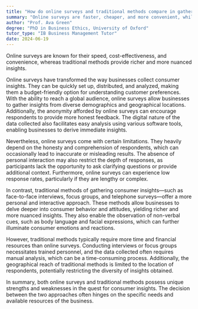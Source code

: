 ```yaml
---
title: "How do online surveys and traditional methods compare in gathering consumer insights?"
summary: "Online surveys are faster, cheaper, and more convenient, while traditional methods offer richer, more nuanced insights."
author: "Prof. Ava Green"
degree: "PhD in Business Ethics, University of Oxford"
tutor_type: "IB Business Management Tutor"
date: 2024-06-19
---
```


Online surveys are known for their speed, cost-effectiveness, and convenience, whereas traditional methods provide richer and more nuanced insights.

Online surveys have transformed the way businesses collect consumer insights. They can be quickly set up, distributed, and analyzed, making them a budget-friendly option for understanding customer preferences. With the ability to reach a global audience, online surveys allow businesses to gather insights from diverse demographics and geographical locations. Additionally, the anonymity afforded by online surveys can encourage respondents to provide more honest feedback. The digital nature of the data collected also facilitates easy analysis using various software tools, enabling businesses to derive immediate insights.

Nevertheless, online surveys come with certain limitations. They heavily depend on the honesty and comprehension of respondents, which can occasionally lead to inaccurate or misleading results. The absence of personal interaction may also restrict the depth of responses, as participants lack the opportunity to ask clarifying questions or provide additional context. Furthermore, online surveys can experience low response rates, particularly if they are lengthy or complex.

In contrast, traditional methods of gathering consumer insights—such as face-to-face interviews, focus groups, and telephone surveys—offer a more personal and interactive approach. These methods allow businesses to delve deeper into consumer behavior and attitudes, yielding richer and more nuanced insights. They also enable the observation of non-verbal cues, such as body language and facial expressions, which can further illuminate consumer emotions and reactions.

However, traditional methods typically require more time and financial resources than online surveys. Conducting interviews or focus groups necessitates trained personnel, and the data collected often requires manual analysis, which can be a time-consuming process. Additionally, the geographical reach of traditional methods is limited to the location of respondents, potentially restricting the diversity of insights obtained.

In summary, both online surveys and traditional methods possess unique strengths and weaknesses in the quest for consumer insights. The decision between the two approaches often hinges on the specific needs and available resources of the business.
    